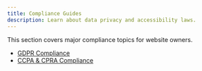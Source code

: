 ```yaml
---
title: Compliance Guides
description: Learn about data privacy and accessibility laws.
---
```


This section covers major compliance topics for website owners.

- [GDPR Compliance](./gdpr-compliance)
- [CCPA & CPRA Compliance](./ccpa-cpra-compliance)
